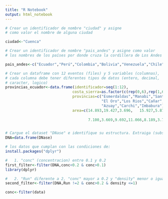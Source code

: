 ```yaml
---
title: "R Notebook"
output: html_notebook
---
```

```r
# Crear un identificador de nombre "ciudad" y asigne 
# como valor el nombre de alguna ciudad

ciudad<-"Cuenca"

# Crear un identificador de nombre "pais_andes" y asigne como valor 
# los nombres de los países por donde cruza la cordillera de Los Andes

pais_andes<-c("Ecuador","Perú","Colombia","Bolivia","Venezuela","Chile","Argentina")

# Crear un dataframe con 12 eventos (files) y 5 variables (columnas), 
# cada columna debe tener diferentes tipos de datos (entero, decimal, 
# caracter, logico)
provincias_ecuador<-data.frame(identificador=seq(1:12),
                              costa_sierra=as.factor(c(rep(0,6),rep(1,6))),
                              provincias=c("Esmerdaldas","Manabi","Santa Elena","Guayas",
                                           "El Oro","Los Rios","Cañar","Pichincha","Loja",
                                           "Azuay","Carchi","Imbabura"),
                              area=c(14.893,19.427,3.696,	15.927,5.879,
                                     
                                     7.100,3.669,9.692,11.066,8.189,3.790,4.611)) #x10**3 km2


# Cargue el dataset "DNase" e identifique su estructura. Extraiga (subset) 
DNA=data.frame(DNase)

# los datos que cumplan con las condiciones de: 
install.packages("dplyr")

#   1. "conc" (concentracion) entre 0.1 y 0.2
first_filter<-filter(DNA,conc<0.2 & conc>0.1)
library(dplyr)

#   2. "Run" diferente a 2, "conc" mayor a 0.2 y "density" menor o igual a 1.0
second_filter<-filter(DNA,Run !=2 & conc>0.2 & density <=1)

conc<-filter(data)
```

